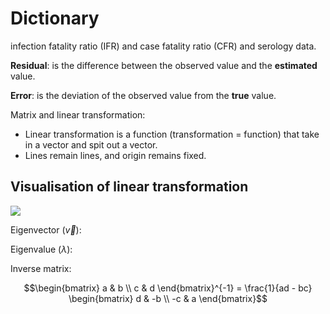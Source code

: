 # Dictionary

infection fatality ratio (IFR) and case fatality ratio (CFR) and serology data.

::: {#def-residual}
**Residual**: is the difference between the observed value and the **estimated** value.
:::

::: {#def-error}
**Error**: is the deviation of the observed value from the **true** value.
:::

Matrix and linear transformation:

- Linear transformation is a function (transformation = function) that take in a vector and spit out a vector.
- Lines remain lines, and origin remains fixed.

::: {.callout-note collapse="true"}
## Visualisation of linear transformation
![](img/dict/litrans.webp)
:::

Eigenvector ($\vec{v}$):



Eigenvalue ($\lambda$):

::: {#def-inv-matrix}
Inverse matrix:

$$\begin{bmatrix} a & b \\ c & d \end{bmatrix}^{-1} = \frac{1}{ad - bc} \begin{bmatrix} d & -b \\ -c & a \end{bmatrix}$$
:::

